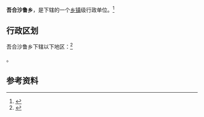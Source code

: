 {{中国乡级行政区|65/30/24/201/000|位置图文件名=NJ-43-2_Ulugqat,_China;_Soviet_Union.jpg|位置图描述=包括吾合沙魯(Oksalur/Ohsalur)的地圖 (DMA, 1989年)}}

'''吾合沙鲁乡'''，是{{PRC admin/fullname|65/30/24/201/000|3}}下辖的一个[[乡镇|乡镇]]级行政单位。<ref>{{PRC admin/ref sgc|{{PRC admin/parent|65/30/24/201/000}}}}</ref>
== 行政区划 ==

吾合沙鲁乡下辖以下地区：<ref>{{PRC admin/ref sgc|65/30/24/201/000}}</ref>

{{PRC admin/children|65/30/24/201/000}}。

== 参考资料 ==

{{reflist}}

{{行政区划小作品}}
{{PRC admin/navcat|65/30/24/201/000}}